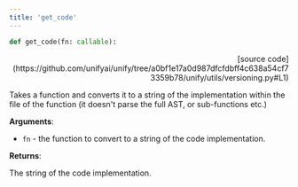 ```yaml
---
title: 'get_code'
---
```


```python
def get_code(fn: callable):
```

<p align="right">[source code](https://github.com/unifyai/unify/tree/a0bf1e17a0d987dfcfdbff4c638a54cf73359b78/unify/utils/versioning.py#L1)</p>

Takes a function and converts it to a string of the implementation within the file
of the function (it doesn't parse the full AST, or sub-functions etc.)

**Arguments**:

- `fn` - the function to convert to a string of the code implementation.



**Returns**:

The string of the code implementation.